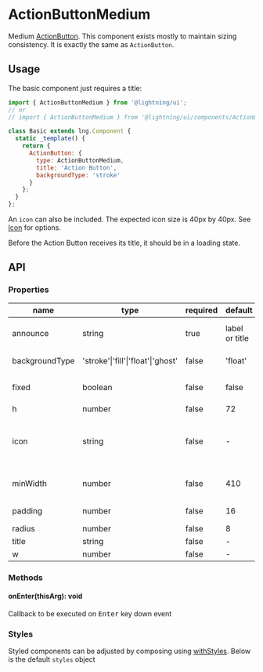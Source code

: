 
# ActionButtonMedium

Medium [ActionButton](?path=/docs/actionbutton--base). This component exists mostly to maintain sizing consistency. It is exactly the same as `ActionButton`.

## Usage

The basic component just requires a title:

```js
import { ActionButtonMedium } from '@lightning/ui';
// or
// import { ActionButtonMedium } from '@lightning/ui/components/ActionButton';

class Basic extends lng.Component {
  static _template() {
    return {
      ActionButton: {
        type: ActionButtonMedium,
        title: 'Action Button',
        backgroundType: 'stroke'
      }
    };
  }
};
```

An `icon` can also be included. The expected icon size is 40px by 40px. See [Icon](?path=/docs/icon--basic) for options.

<Canvas>
  <Story id="elements-actionbuttonmedium--base" />
</Canvas>


Before the Action Button receives its title, it should be in a loading state.
<Canvas>
  <Story id="elements-actionbuttonmedium--loading" />
</Canvas>

## API

### Properties

name|type|required|default|description
--|--|--|--|--
announce|string|true|label or title|announcement text for screen readers
backgroundType|'stroke'\|'fill'\|'float'\|'ghost'|false|'float'|color of `Button` container.
fixed|boolean|false|false|when true, `w` overrides `minWidth`
h|number|false|72|height
icon|string|false|-|URI for icon or inline svg that may live next to the title. See <a href="?path=/docs/icon--basic">Icon</a>
minWidth|number|false|410|minimum width of the button
padding|number|false|16|left and right padding value
radius|number|false|8|border radius
title|string|false|-|button text
w|number|false|-|width

### Methods

#### onEnter(thisArg): void

Callback to be executed on <kbd>Enter</kbd> key down event

### Styles

Styled components can be adjusted by composing using [withStyles](?path=/docs/mixins-withstyles--basic). Below is the default `styles` object

<Theme theme={ActionButtonMedium.styles} />